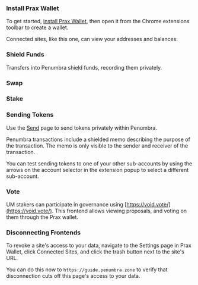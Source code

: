 

<Steps>

### Install Prax Wallet

To get started, [install Prax Wallet](https://praxwallet.com), then open it from the Chrome extensions toolbar to create a wallet.  

<WalletInstallSteps/>

Connected sites, like this one, can view your addresses and balances:

<Balances/>


### Shield Funds

Transfers into Penumbra shield funds, recording them privately. 

<Deposit/>

### Swap

<Swap/>

### Stake

<Staking/>

### Sending Tokens

Use the [Send](https://stake.with.starlingcyber.net/#/send) page to send tokens privately within Penumbra.

Penumbra transactions include a shielded memo describing the purpose of the transaction. The memo is only visible to the sender and receiver of the transaction.

You can test sending tokens to one of your other sub-accounts by using the arrows on the account selector in the extension popup to select a different sub-account.

### Vote

UM stakers can participate in governance using [https://void.vote/](https://void.vote/).
This frontend allows viewing proposals, and voting on them through the Prax wallet.

### Disconnecting Frontends

To revoke a site's access to your data, navigate to the Settings page in
Prax Wallet, click Connected Sites, and click the trash button next to
the site's URL. 

You can do this now to `https://guide.penumbra.zone` to verify that
disconnection cuts off this page's access to your data.

<Disconnect/>

</Steps>
